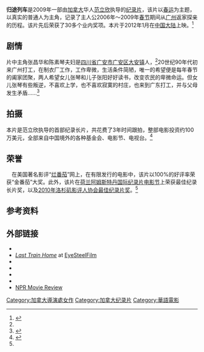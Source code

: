 {{Infobox film
| name           = 归途列车
| image          = 
| caption        = 
| producer       = {{ubl|Mila Aung-Thwin|Daniel Cross}}
| director       = [[范立欣|范立欣]]
| writer         = 
| starring       = {{ubl|张昌华|陈素琴|张琴|张阳}}
| music          = 奥利维耶·阿拉里
| cinematography = 范立欣
| editing        = 
| studio         = EyeSteelFilm
| distributor    = Zeitgeist Films
| released       = {{Film date|2009|11|22|[[阿姆斯特丹国际纪录片电影节|IDFA]]}}
| runtime        = 85 分钟
| country        = [[加拿大|加拿大]]
| language       = 普通话
}}
'''归途列车'''是2009年一部由[[加拿大|加拿大]]华人[[范立欣|范立欣]]执导的[[纪录片|纪录片]]，该片以[[春运|春运]]为主题，以真实的普通人为主角，记录了主人公2006年～2009年[[春节|春节]]期间从[[广州|广州]]返家探亲的历程。该片先后荣获了30多个业内奖项。本片于2012年1月在[[中国大陆|中国大陆]]上映。<ref name="新华网">{{cite web | language = zh-cn | publisher = 新华网 | title =“打工家庭”担纲主角斩获国际纪录片大奖| url = http://news.xinhuanet.com/world/2012-02/06/c_111489547.htm| date = 2012-02-06| accessdate = 2011-02-16 }}</ref>
==剧情==
片中主角张昌华和陈素琴夫妇是[[四川省|四川省]][[广安市|广安市]][[广安区|广安区]][[大安镇_(广安市)|大安镇]]人，<ref name="新华网"/>20世纪90年代初来广州打工，在制衣厂工作，工作卑微，生活条件简陋，唯一的希望便是每年春节的阖家团聚，两人希望女儿张琴和儿子张阳好好读书，改变农民的卑微命运。但女儿张琴有些叛逆，不喜欢上学，也不喜欢寂寞的村庄，也来到广东打工，并与父母发生矛盾……<ref name="凤凰网">{{cite web | language = zh-cn | publisher = 凤凰网 | title = 影评：《归途列车》“回家”路上的爱与伤 | url = http://ent.ifeng.com/movie/review/detail_2012_01/31/12204776_0.shtml | date = 2012-01-31 | accessdate = 2011-02-16 | archive-date = 2016-03-10 | archive-url = https://web.archive.org/web/20160310044402/http://ent.ifeng.com/movie/review/detail_2012_01/31/12204776_0.shtml | dead-url = no }}</ref>

==拍摄==
本片是范立欣执导的首部纪录长片，共花费了3年时间跟拍，整部电影投资约100万美元，全部来自中国境外的各种基金会、电影节、电视台。<ref name="搜狐网">{{cite web | language = zh-cn | publisher = 搜狐网 | title = 《归途列车》没有归途 | url = http://roll.sohu.com/20120209/n334209910.shtml | date = 2012-02-09 | accessdate = 2011-02-16 | archive-date = 2015-02-19 | archive-url = https://web.archive.org/web/20150219080844/http://roll.sohu.com/20120209/n334209910.shtml | dead-url = no }}</ref>

==荣誉==
　在美国著名影评“[[烂番茄|烂番茄]]”网上，在有限发行的电影中，该片以100%的好评率荣获“金番茄”大奖。此外，该片在[[荷兰|荷兰]][[阿姆斯特丹国际纪录片电影节|阿姆斯特丹国际纪录片电影节]]上荣获最佳纪录长片奖，以及[[2010年洛杉矶影评人协会最佳纪录片奖|2010年洛杉矶影评人协会最佳纪录片奖]]。<ref name="搜狐网"/>
==参考资料==
{{reflist}}
==外部链接==
* {{Official website|http://www.zeitgeistfilms.com/lasttrainhome/}}
* [http://www.eyesteelfilm.com/lasttrainhome ''Last Train Home''] {{Wayback|url=http://www.eyesteelfilm.com/lasttrainhome |date=20120224205259 }} at [[EyeSteelFilm|EyeSteelFilm]]
* {{Allmovie title|507161|Last Train Home}}
* {{mojo title|lasttrainhome|Last Train Home}}
* {{IMDb title|1512201|Last Train Home}}
* {{rotten-tomatoes|last_train_home-2009|Last Train Home}}
* [http://www.npr.org/templates/story/story.php?storyId=129755843 NPR Movie Review] {{Wayback|url=http://www.npr.org/templates/story/story.php?storyId=129755843 |date=20120509114751 }}


[[Category:加拿大導演處女作|Category:加拿大導演處女作]]
[[Category:加拿大纪录片|Category:加拿大纪录片]]
[[Category:華語電影|Category:華語電影]]